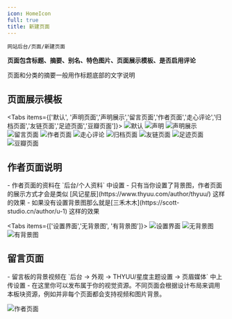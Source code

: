 ```yaml
---
icon: HomeIcon
full: true
title: 新建页面
---
```


`网站后台/页面/新建页面`

**页面包含标题、摘要、别名、特色图片、页面展示模板、是否启用评论**

<Callout title="关于摘要">
  页面和分类的摘要一般用作标题底部的文字说明
</Callout>

## 页面展示模板

<Tabs items={['默认', '声明页面','声明展示','留言页面','作者页面','走心评论','归档页面','友链页面','足迹页面','豆瓣页面']}>
  <Tab value="默认">
		![默认](/1753360866139.avif)
	</Tab>
  <Tab value="声明页面">
		![声明](/1744008865347.avif)
	</Tab>
  <Tab value="声明展示">
		![声明展示](/1744008989114.avif)
	</Tab>
  <Tab value="留言页面">
		![留言页面](/1744009073434.avif)
	</Tab>
  <Tab value="作者页面">
		![作者页面](/1744009238592.avif)
	</Tab>
  <Tab value="走心评论">
		![走心评论](/1744009451338.avif)
	</Tab>
  <Tab value="归档页面">
		![归档页面](/1744009515555.avif)
	</Tab>
  <Tab value="友链页面">
		![友链页面](/1744009596067.avif)
	</Tab>
  <Tab value="足迹页面">
		![足迹页面](/1744009664705.avif)
	</Tab>
  <Tab value="豆瓣页面">
		![豆瓣页面](/1744009696188.avif)
	</Tab>
</Tabs>


## 作者页面说明

<Callout title="重要提示" type="warning">
- 作者页面的资料在 `后台/个人资料` 中设置
- 只有当你设置了背景图，作者页面的展示方式才会是类似 [风记星辰](https://www.thyuu.com/author/thyuu/) 这样的效果
- 如果没有设置背景图那么就是[三禾木木](https://scott-studio.cn/author/u-1) 这样的效果
</Callout>

<Tabs items={['设置界面','无背景图', '有背景图']}>
  <Tab value="设置界面">
		![设置界面](/1749647606757.avif)
	</Tab>
  <Tab value="无背景图">
		![无背景图](/1744009238592.avif)
	</Tab>
  <Tab value="有背景图">
		![有背景图](/1753361449883.avif)
	</Tab>
</Tabs>

## 留言页面

<Callout title="留言页面说明">
- 留言板的背景视频在 `后台 -> 外观 -> THYUU/星度主题设置 -> 页眉媒体` 中上传设置
- 在这里你可以发布属于你的视觉资源。不同页面会根据设计布局来调用本板块资源，例如并非每个页面都会支持视频和图片背景。
</Callout>

 ![作者页面](/1749648736919.avif)
